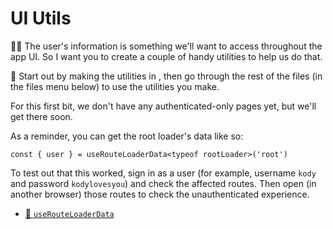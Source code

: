 # UI Utils

<EpicVideo url="https://www.epicweb.dev/workshops/authentication-strategies-and-implementation/login/securing-ui-elements" />

👨‍💼 The user's information is something we'll want to access throughout the app
UI. So I want you to create a couple of handy utilities to help us do that.

🐨 Start out by making the utilities in <InlineFile file="app/utils/user.ts" />,
then go through the rest of the files (in the files menu below) to use the
utilities you make.

For this first bit, we don't have any authenticated-only pages yet, but we'll
get there soon.

As a reminder, you can get the root loader's data like so:

```tsx
const { user } = useRouteLoaderData<typeof rootLoader>('root')
```

To test out that this worked, sign in as a user (for example, username `kody`
and password `kodylovesyou`) and check the affected routes. Then open (in
another browser) those routes to check the unauthenticated experience.

- [📜 `useRouteLoaderData`](https://remix.run/docs/en/main/hooks/use-route-loader-data)
